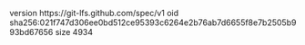 version https://git-lfs.github.com/spec/v1
oid sha256:021f747d306ee0bd512ce95393c6264e2b76ab7d6655f8e7b2505b993bd67656
size 4934
